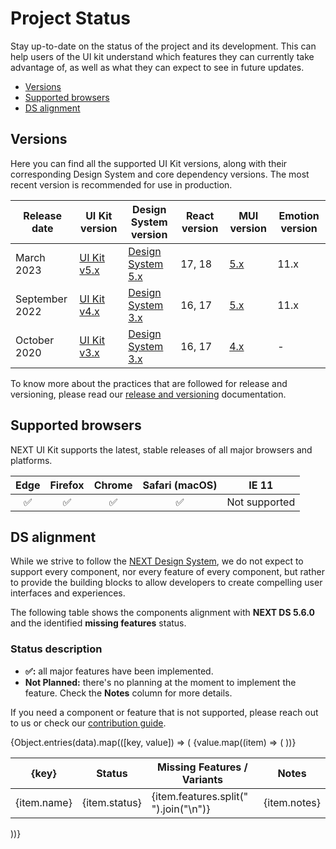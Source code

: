 
<Meta title="Overview/Project Status" />

# Project Status

Stay up-to-date on the status of the project and its development. This can help users of the UI kit understand which features they can currently take advantage of, as well as what they can expect to see in future updates.

- [Versions](#versions)
- [Supported browsers](#supported-browsers)
- [DS alignment](#ds-alignment)

## Versions <a id="versions" />

Here you can find all the supported UI Kit versions, along with their corresponding Design System and core dependency versions.
The most recent version is recommended for use in production.

| Release date   | UI Kit version                                              | Design System version                                                                                     | React version | MUI version                | Emotion version |
| -------------- | ----------------------------------------------------------- | --------------------------------------------------------------------------------------------------------- | ------------- | -------------------------- | --------------- |
| March 2023     | [UI Kit v5.x](https://lumada-design.github.io/uikit/master) | [Design System 5.x](https://designsystem.hitachivantara.com/)                                             | 17, 18        | [5.x](https://mui.com/)    | 11.x            |
| September 2022 | [UI Kit v4.x](https://lumada-design.github.io/uikit/v4.x)   | [Design System 3.x](https://hitachivantara.sharepoint.com/sites/DesignSystem/Pattern%20Library/Home.aspx) | 16, 17        | [5.x](https://mui.com/)    | 11.x            |
| October 2020   | [UI Kit v3.x](https://lumada-design.github.io/uikit/v3.x)   | [Design System 3.x](https://hitachivantara.sharepoint.com/sites/DesignSystem/Pattern%20Library/Home.aspx) | 16, 17        | [4.x](https://v4.mui.com/) | -               |

To know more about the practices that are followed for release and versioning, please read our [release and versioning](./?path=/docs/overview-community-releases--docs) documentation.

## Supported browsers <a id="supported-browsers" />

NEXT UI Kit supports the latest, stable releases of all major browsers and platforms.

| Edge | Firefox | Chrome | Safari (macOS) |     IE 11     |
| :--: | :-----: | :----: | :------------: | :-----------: |
|  ✅  |   ✅    |   ✅   |       ✅       | Not supported |

## DS alignment <a id="ds-alignment" />

While we strive to follow the [NEXT Design System](https://designsystem.hitachivantara.com/), we do not expect to support every component, nor every feature of every component, but rather to provide the building blocks to allow developers to create compelling user interfaces and experiences.

The following table shows the components alignment with **NEXT DS 5.6.0** and the identified **missing features** status.

### Status description

<ul>
  <li>
    <b>✅:</b> all major features have been implemented.
  </li>
  <li>
    <b>Not Planned:</b> there's no planning at the moment to implement the
    feature. Check the <b>Notes</b> column for more details.
  </li>
</ul>

If you need a component or feature that is not supported, please reach out to us or check our [contribution guide](./?path=/docs/overview-community-contributing--docs).

<div>
  {Object.entries(data).map(([key, value]) => (
    <table>
      <thead>
        <tr>
          <th style={{ textAlign: "left", width: 150 }}>{key}</th>
          <th style={{ width: 120 }}>Status</th>
          <th style={{ width: 200 }}>Missing Features / Variants</th>
          <th style={{ width: 200 }}>Notes</th>
        </tr>
      </thead>
      <tbody>
        {value.map((item) => (
          <tr key={item.name}>
            <td>{item.name}</td>
            <td style={{ textAlign: "center" }}>{item.status}</td>
            <td style={{ whiteSpace: "pre-line" }}>
              {item.features.split("<br/>").join("\n")}
            </td>
            <td>{item.notes}</td>
          </tr>
        ))}
      </tbody>
    </table>
  ))}
</div>
